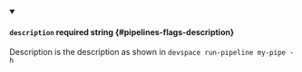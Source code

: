 
<details className="config-field" data-expandable="false" open>
<summary>

#### `description` <span className="config-field-required" data-required="false">required</span> <span className="config-field-type">string</span> <span className="config-field-default"></span> <span className="config-field-enum"></span> {#pipelines-flags-description}

Description is the description as shown in `devspace run-pipeline my-pipe -h`

</summary>



</details>
